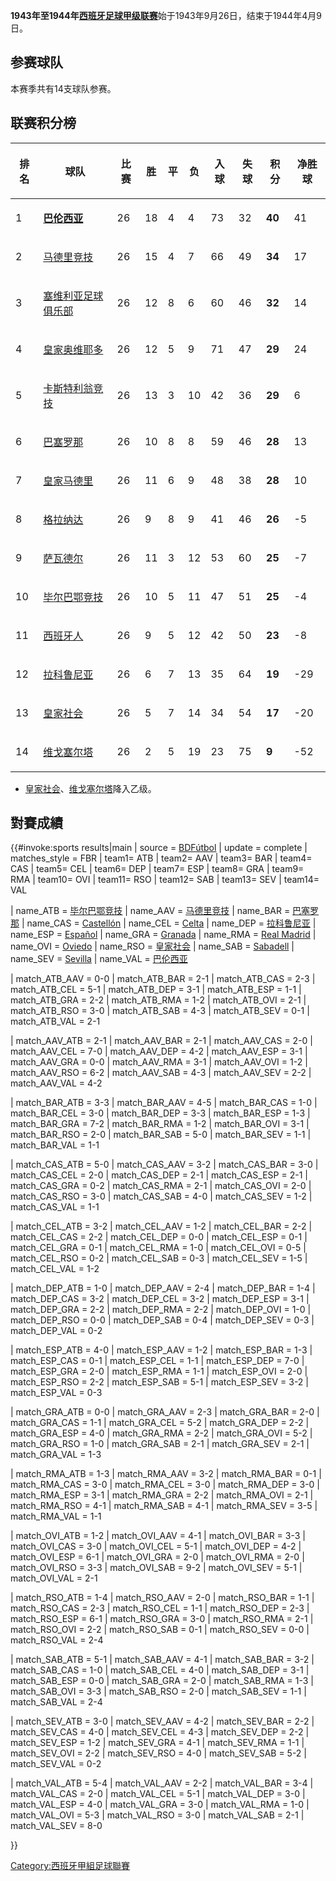 {{NoteTA|G1=football|G2=西甲}}
'''1943年至1944年[[西班牙足球甲级联赛|西班牙足球甲级联赛]]'''始于1943年9月26日，结束于1944年4月9日。

== 参赛球队 ==
本赛季共有14支球队参赛。

== 联赛积分榜 ==
{| bgcolor="#f7f8ff" cellpadding="3" cellspacing="0" border="1" style="font-size: 100%; border: gray solid 1px; border-collapse: collapse;"
|- bgcolor="#CCCCCC"
! 排名!! 球队 !! 比赛 !! 胜 !! 平 !! 负 !! 入球 !! 失球 !! 积分 !! 净胜球
|-align="center" bgcolor="#D0F0C0"
|1||align="left"|'''[[巴伦西亚足球俱乐部|巴伦西亚]]'''||26||18||4||4||73||32||'''40'''||41
|-align="center" bgcolor="#EFEFEF"
|2||align="left"|[[马德里竞技|马德里竞技]]||26||15||4||7||66||49||'''34'''||17
|-align="center"
|3||align="left"|[[塞维利亚足球俱乐部|塞维利亚足球俱乐部]]||26||12||8||6||60||46||'''32'''||14
|-align="center" bgcolor="#EFEFEF"
|4||align="left"|[[皇家奥维耶多|皇家奥维耶多]]||26||12||5||9||71||47||'''29'''||24
|-align="center"
|5||align="left"|[[卡斯特利翁竞技|卡斯特利翁竞技]]||26||13||3||10||42||36||'''29'''||6
|-align="center" bgcolor="#EFEFEF"
|6||align="left"|[[巴塞罗那足球俱乐部|巴塞罗那]]||26||10||8||8||59||46||'''28'''||13
|-align="center"
|7||align="left"|[[皇家马德里|皇家马德里]]||26||11||6||9||48||38||'''28'''||10
|-align="center" bgcolor="#EFEFEF"
|8||align="left"|[[格拉纳达|格拉纳达]]||26||9||8||9||41||46||'''26'''||-5
|-align="center"
|9||align="left"|[[萨瓦德尔|萨瓦德尔]]||26||11||3||12||53||60||'''25'''||-7
|-align="center" bgcolor="#EFEFEF"
|10||align="left"|[[毕尔巴鄂竞技|毕尔巴鄂竞技]]||26||10||5||11||47||51||'''25'''||-4
|-align="center"
|11||align="left"|[[西班牙人|西班牙人]]||26||9||5||12||42||50||'''23'''||-8
|-align="center" bgcolor="#EFEFEF"
|12||align="left"|[[拉科鲁尼亚|拉科鲁尼亚]]||26||6||7||13||35||64||'''19'''||-29
|-align="center" bgcolor="#FFCCCC"
|13||align="left"|[[皇家社会|皇家社会]]||26||5||7||14||34||54||'''17'''||-20
|-align="center" bgcolor="#FFCCCC"
|14||align="left"|[[维戈塞尔塔|维戈塞尔塔]]||26||2||5||19||23||75||'''9'''||-52
|}
*[[皇家社会|皇家社会]]、[[维戈塞尔塔|维戈塞尔塔]]降入乙级。
==對賽成績==
{{#invoke:sports results|main
| source = [http://www.bdfutbol.com/en/t/t1943-44.html BDFútbol]
| update = complete
| matches_style = FBR
| team1= ATB | team2= AAV | team3= BAR | team4= CAS | team5= CEL | team6= DEP | team7= ESP | team8= GRA | team9= RMA | team10= OVI | team11= RSO | team12= SAB | team13= SEV | team14= VAL 

| name_ATB = [[毕尔巴鄂竞技|毕尔巴鄂竞技]]
| name_AAV = [[马德里竞技|马德里竞技]]
| name_BAR = [[巴塞罗那足球俱乐部|巴塞罗那]]
| name_CAS = [[CD_Castellón|Castellón]]
| name_CEL = [[维戈塞尔塔|Celta]]
| name_DEP = [[拉科鲁尼亚|拉科鲁尼亚]]
| name_ESP = [[西班牙人|Español]]
| name_GRA = [[格拉纳达|Granada]]
| name_RMA = [[皇家马德里|Real Madrid]]
| name_OVI = [[皇家奥维耶多|Oviedo]]
| name_RSO = [[皇家社会|皇家社会]]
| name_SAB = [[萨瓦德尔|Sabadell]]
| name_SEV = [[塞维利亚足球俱乐部|Sevilla]]
| name_VAL = [[巴伦西亚足球俱乐部|巴伦西亚]]

| match_ATB_AAV = 0-0
| match_ATB_BAR = 2-1
| match_ATB_CAS = 2-3
| match_ATB_CEL = 5-1
| match_ATB_DEP = 3-1
| match_ATB_ESP = 1-1
| match_ATB_GRA = 2-2
| match_ATB_RMA = 1-2
| match_ATB_OVI = 2-1
| match_ATB_RSO = 3-0
| match_ATB_SAB = 4-3
| match_ATB_SEV = 0-1
| match_ATB_VAL = 2-1

| match_AAV_ATB = 2-1
| match_AAV_BAR = 2-1
| match_AAV_CAS = 2-0
| match_AAV_CEL = 7-0
| match_AAV_DEP = 4-2
| match_AAV_ESP = 3-1
| match_AAV_GRA = 0-0
| match_AAV_RMA = 3-1
| match_AAV_OVI = 1-2
| match_AAV_RSO = 6-2
| match_AAV_SAB = 4-3
| match_AAV_SEV = 2-2
| match_AAV_VAL = 4-2

| match_BAR_ATB = 3-3
| match_BAR_AAV = 4-5
| match_BAR_CAS = 1-0
| match_BAR_CEL = 3-0
| match_BAR_DEP = 3-3
| match_BAR_ESP = 1-3
| match_BAR_GRA = 7-2
| match_BAR_RMA = 1-2
| match_BAR_OVI = 3-1
| match_BAR_RSO = 2-0
| match_BAR_SAB = 5-0
| match_BAR_SEV = 1-1
| match_BAR_VAL = 1-1

| match_CAS_ATB = 5-0
| match_CAS_AAV = 3-2
| match_CAS_BAR = 3-0
| match_CAS_CEL = 2-0
| match_CAS_DEP = 2-1
| match_CAS_ESP = 2-1
| match_CAS_GRA = 0-2
| match_CAS_RMA = 2-1
| match_CAS_OVI = 2-0
| match_CAS_RSO = 3-0
| match_CAS_SAB = 4-0
| match_CAS_SEV = 1-2
| match_CAS_VAL = 1-1

| match_CEL_ATB = 3-2
| match_CEL_AAV = 1-2
| match_CEL_BAR = 2-2
| match_CEL_CAS = 2-2
| match_CEL_DEP = 0-0
| match_CEL_ESP = 0-1
| match_CEL_GRA = 0-1
| match_CEL_RMA = 1-0
| match_CEL_OVI = 0-5
| match_CEL_RSO = 0-2
| match_CEL_SAB = 0-3
| match_CEL_SEV = 1-5
| match_CEL_VAL = 1-2

| match_DEP_ATB = 1-0
| match_DEP_AAV = 2-4
| match_DEP_BAR = 1-4
| match_DEP_CAS = 3-2
| match_DEP_CEL = 3-2
| match_DEP_ESP = 3-1
| match_DEP_GRA = 2-2
| match_DEP_RMA = 2-2
| match_DEP_OVI = 1-0
| match_DEP_RSO = 0-0
| match_DEP_SAB = 0-4
| match_DEP_SEV = 0-3
| match_DEP_VAL = 0-2

| match_ESP_ATB = 4-0
| match_ESP_AAV = 1-2
| match_ESP_BAR = 1-3
| match_ESP_CAS = 0-1
| match_ESP_CEL = 1-1
| match_ESP_DEP = 7-0
| match_ESP_GRA = 2-0
| match_ESP_RMA = 1-1
| match_ESP_OVI = 2-0
| match_ESP_RSO = 2-2
| match_ESP_SAB = 5-1
| match_ESP_SEV = 3-2
| match_ESP_VAL = 0-3

| match_GRA_ATB = 0-0
| match_GRA_AAV = 2-3
| match_GRA_BAR = 2-0
| match_GRA_CAS = 1-1
| match_GRA_CEL = 5-2
| match_GRA_DEP = 2-2
| match_GRA_ESP = 4-0
| match_GRA_RMA = 2-2
| match_GRA_OVI = 5-2
| match_GRA_RSO = 1-0
| match_GRA_SAB = 2-1
| match_GRA_SEV = 2-1
| match_GRA_VAL = 1-3

| match_RMA_ATB = 1-3
| match_RMA_AAV = 3-2
| match_RMA_BAR = 0-1
| match_RMA_CAS = 3-0
| match_RMA_CEL = 3-0
| match_RMA_DEP = 3-0
| match_RMA_ESP = 3-1
| match_RMA_GRA = 2-2
| match_RMA_OVI = 2-1
| match_RMA_RSO = 4-1
| match_RMA_SAB = 4-1
| match_RMA_SEV = 3-5
| match_RMA_VAL = 1-1

| match_OVI_ATB = 1-2
| match_OVI_AAV = 4-1
| match_OVI_BAR = 3-3
| match_OVI_CAS = 3-0
| match_OVI_CEL = 5-1
| match_OVI_DEP = 4-2
| match_OVI_ESP = 6-1
| match_OVI_GRA = 2-0
| match_OVI_RMA = 2-0
| match_OVI_RSO = 3-3
| match_OVI_SAB = 9-2
| match_OVI_SEV = 5-1
| match_OVI_VAL = 2-1

| match_RSO_ATB = 1-4
| match_RSO_AAV = 2-0
| match_RSO_BAR = 1-1
| match_RSO_CAS = 2-3
| match_RSO_CEL = 1-1
| match_RSO_DEP = 2-3
| match_RSO_ESP = 6-1
| match_RSO_GRA = 3-0
| match_RSO_RMA = 2-1
| match_RSO_OVI = 2-2
| match_RSO_SAB = 0-1
| match_RSO_SEV = 0-0
| match_RSO_VAL = 2-4

| match_SAB_ATB = 5-1
| match_SAB_AAV = 4-1
| match_SAB_BAR = 3-2
| match_SAB_CAS = 1-0
| match_SAB_CEL = 4-0
| match_SAB_DEP = 3-1
| match_SAB_ESP = 0-0
| match_SAB_GRA = 2-0
| match_SAB_RMA = 1-3
| match_SAB_OVI = 3-3
| match_SAB_RSO = 2-0
| match_SAB_SEV = 1-1
| match_SAB_VAL = 2-4

| match_SEV_ATB = 3-0
| match_SEV_AAV = 4-2
| match_SEV_BAR = 2-2
| match_SEV_CAS = 4-0
| match_SEV_CEL = 4-3
| match_SEV_DEP = 2-2
| match_SEV_ESP = 1-2
| match_SEV_GRA = 4-1
| match_SEV_RMA = 1-1
| match_SEV_OVI = 2-2
| match_SEV_RSO = 4-0
| match_SEV_SAB = 5-2
| match_SEV_VAL = 0-2

| match_VAL_ATB = 5-4
| match_VAL_AAV = 2-2
| match_VAL_BAR = 3-4
| match_VAL_CAS = 2-0
| match_VAL_CEL = 5-1
| match_VAL_DEP = 3-0
| match_VAL_ESP = 4-0
| match_VAL_GRA = 3-0
| match_VAL_RMA = 1-0
| match_VAL_OVI = 5-3
| match_VAL_RSO = 3-0
| match_VAL_SAB = 2-1
| match_VAL_SEV = 8-0

}}

{{西班牙足球甲級聯賽賽季}}

[[Category:西班牙甲組足球聯賽|Category:西班牙甲組足球聯賽]]